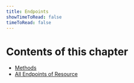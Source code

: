 ```yaml
---
title: Endpoints
showTimeToRead: false
timeToRead: false
---
```


# Contents of this chapter

- [Methods](/endpoints/methods)
- [All Endpoints of Resource](/endpoints/endpoints-for-resource)
